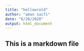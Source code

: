 ```yaml
---
title: "hellowrold"
author: "aman saifi"
date: "6/20/2020"
output: html_document
---
```

## This is a markdown file
